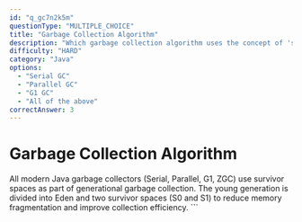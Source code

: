 ```yaml
---
id: "q_gc7n2k5m"
questionType: "MULTIPLE_CHOICE"
title: "Garbage Collection Algorithm"
description: "Which garbage collection algorithm uses the concept of 'survivor spaces' to reduce fragmentation?"
difficulty: "HARD"
category: "Java"
options:
  - "Serial GC"
  - "Parallel GC"
  - "G1 GC"
  - "All of the above"
correctAnswer: 3
---
```


# Garbage Collection Algorithm

All modern Java garbage collectors (Serial, Parallel, G1, ZGC) use survivor spaces as part of generational garbage collection. The young generation is divided into Eden and two survivor spaces (S0 and S1) to reduce memory fragmentation and improve collection efficiency.
\`\`\`
